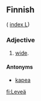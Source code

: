 ==Finnish==
( [[Wiktionary:Finnish_index_l|index L]])

===Adjective===

# [[wide]].

====Antonyms====

* [[kapea]]

[[fi:Leveä]]